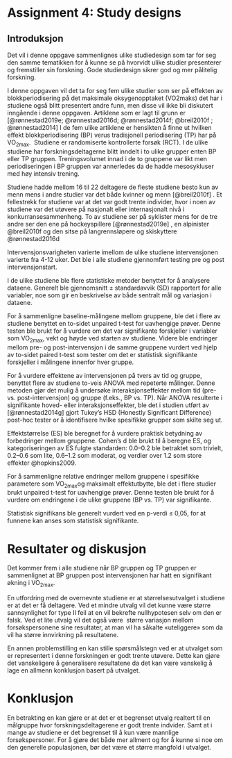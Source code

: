 # Assignment 4: Study designs

## Introduksjon

Det vil i denne oppgave sammenlignes ulike studiedesign som tar for seg den samme tematikken for å kunne se på hvorvidt ulike studier presenterer og fremstiller sin forskning. Gode studiedesign sikrer god og mer pålitelig forskning.

I denne oppgaven vil det ta for seg fem ulike studier som ser på effekten av blokkperiodisering på det maksimale oksygenopptaket (VO2maks) det har i studiene også blitt presentert andre funn, men disse vil ikke bli diskutert inngående i denne oppgaven. Artiklene som er lagt til grunn er [@rønnestad2019e; @rønnestad2016d; @rønnestad2014f; @breil2010f ; @rønnestad2014] I de fem ulike artiklene er hensikten å finne ut hvilken effekt blokkperiodisering (BP) verus tradisjonell periodisering (TP) har på VO<sub>2max</sub>.  Studiene er randomiserte kontrollerte forsøk (RCT). I de ulike studiene har forskningsdeltagerne blitt inndelt i to ulike grupper enten BP eller TP gruppen. Treningsvolumet innad i de to gruppene var likt men periodiseringen i BP gruppen var annerledes da de hadde mesosykluser med høy intensiv trening.

Studiene hadde mellom 16 til 22 deltagere de fleste studiene besto kun av menn mens i andre studier var det både kvinner og menn [@breil2010f] . Et fellestrekk for studiene var at det var godt trente individer, hvor i noen av studiene var det utøvere på nasjonalt eller internasjonalt nivå i konkurransesammenheng. To av studiene ser på syklister mens for de tre andre ser den ene på hockeyspillere [@rønnestad2019e] , en alpinister @breil2010f og den sitse på langrennsløpere og skiskyttere @rønnestad2016d

Intervensjonsvarigheten varierte imellom de ulike studiene intervensjonen varierte fra 4-12 uker. Det ble i alle studiene gjennomført testing pre og post intervensjonstart.

I de ulike studiene ble flere statistiske metoder benyttet for å analysere dataene. Generelt ble gjennomsnitt ± standardavvik (SD) rapportert for alle variabler, noe som gir en beskrivelse av både sentralt mål og variasjon i dataene.

For å sammenligne baseline-målingene mellom gruppene, ble det i flere av studiene benyttet en to-sidet unpaired t-test for uavhengige prøver. Denne testen ble brukt for å vurdere om det var signifikante forskjeller i variabler som VO<sub>2max</sub>, vekt og høyde ved starten av studiene. Videre ble endringer mellom pre- og post-intervensjon i de samme gruppene vurdert ved hjelp av to-sidet paired t-test som tester om det er statistisk signifikante forskjeller i målingene innenfor hver gruppe.

For å vurdere effektene av intervensjonen på tvers av tid og gruppe, benyttet flere av studiene to-veis ANOVA med repeterte målinger. Denne metoden gjør det mulig å undersøke interaksjonseffekter mellom tid (pre- vs. post-intervensjon) og gruppe (f.eks., BP vs. TP). Når ANOVA resulterte i signifikante hoved- eller interaksjonseffekter, ble det i studien utført av [@rønnestad2014g] gjort Tukey’s HSD (Honestly Significant Difference) post-hoc tester or å identifisere hvilke spesifikke grupper som skilte seg ut.

Effektstørrelse (ES) ble beregnet for å vurdere praktisk betydning av forbedringer mellom gruppene. Cohen’s d ble brukt til å beregne ES, og kategoriseringen av ES fulgte standarden: 0.0–0.2 ble betraktet som trivielt, 0.2–0.6 som lite, 0.6–1.2 som moderat, og verdier over 1.2 som store effekter @hopkins2009.

For å sammenligne relative endringer mellom gruppene i spesifikke parametere som VO<sub>2max</sub>og maksimalt effektutbytte, ble det i flere studier brukt unpaired t-test for uavhengige prøver. Denne testen ble brukt for å vurdere om endringene i de ulike gruppene (BP vs. TP) var signifikante.

Statistisk signifikans ble generelt vurdert ved en p-verdi ≤ 0,05, for at funnene kan anses som statistisk signifikante.

# Resultater og diskusjon

Det kommer frem i alle studiene når BP gruppen og TP gruppen er sammenlignet at BP gruppen post intervensjonen har hatt en signifikant økning i VO<sub>2max</sub>. 

En utfordring med de overnevnte studiene er at størrelsesutvalget i studiene er at det er få deltagere. Ved et mindre utvalg vil det kunne være større sannsynlighet for type II feil at en vil bekrefte nullhypotesen selv om den er falsk. Ved et lite utvalg vil det også være  større variasjon mellom forsøkspersonene sine resultater, at man vil ha såkalte «uteliggere» som da vil ha større innvirkning på resultatene.

En annen problemstilling en kan stille spørsmålstegn ved er at utvalget som er representert i denne forskningen er godt trente utøvere. Dette kan gjøre det vanskeligere å generalisere resultatene da det kan være vanskelig å lage en allmenn konklusjon basert på utvalget.

# Konklusjon

En betrakting en kan gjøre er at det er et begrenset utvalg realtert til en målgruppe hvor forskningsdeltagerene er godt trente indvider. Samt at i mange av studiene er det begrenset til å kun være mannlige forsøkspersoner. For å gjøre det både mer allment og for å kunne si noe om den generelle populasjonen, bør det være et større mangfold i utvalget.
